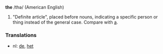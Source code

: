 '''the''' /thə/ (American English) 

# "Definite article", placed before nouns, indicating a specific person or thing instead of the general case. Compare with [[a]].

=== Translations ===

*nl: [[de]], [[het]]